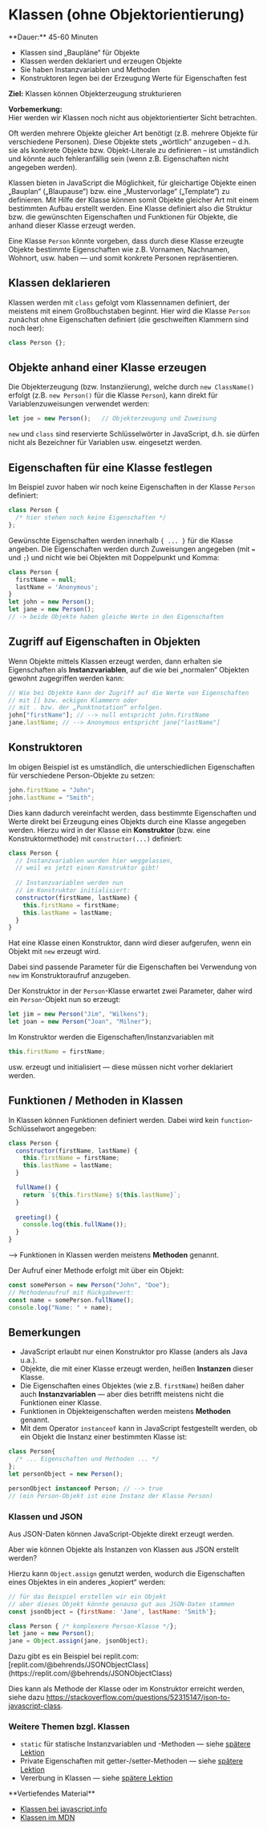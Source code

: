 
# Klassen (ohne Objektorientierung)

<Callout>
  **Dauer:** 45-60 Minuten
  
  - Klassen sind „Baupläne“ für Objekte
  - Klassen werden deklariert und erzeugen Objekte
  - Sie haben Instanzvariablen und Methoden
  - Konstruktoren legen bei der Erzeugung Werte für Eigenschaften fest

  **Ziel:** Klassen können Objekterzeugung strukturieren
</Callout>

**Vorbemerkung:** \
Hier werden wir Klassen noch nicht aus 
objektorientierter Sicht betrachten. 

Oft werden mehrere Objekte gleicher Art benötigt 
(z.B. mehrere Objekte für verschiedene Personen).
Diese Objekte stets „wörtlich“ anzugeben &ndash; d.h. sie
als konkrete Objekte bzw. Objekt-Literale zu definieren &ndash;  ist umständlich und könnte auch 
fehleranfällig sein (wenn z.B. Eigenschaften nicht 
angegeben werden).

Klassen bieten in JavaScript die Möglichkeit, für 
gleichartige Objekte einen „Bauplan“ („Blaupause“) 
bzw. eine „Mustervorlage“ („Template“) zu definieren.
Mit Hilfe der Klasse können somit Objekte gleicher Art 
mit einem bestimmten Aufbau erstellt werden.
Eine Klasse definiert also die Struktur bzw. die 
gewünschten Eigenschaften und Funktionen für Objekte, 
die anhand dieser Klasse erzeugt werden.

Eine Klasse `Person` könnte vorgeben, dass durch diese 
Klasse erzeugte Objekte bestimmte Eigenschaften wie 
z.B. Vornamen, Nachnamen, Wohnort, usw. haben &mdash; und 
somit konkrete Personen repräsentieren.

## Klassen deklarieren

Klassen werden mit `class` gefolgt vom Klassennamen 
definiert, der meistens mit einem Großbuchstaben beginnt. 
Hier wird die Klasse `Person` zunächst ohne Eigenschaften definiert (die geschweiften 
Klammern sind noch leer):

```js
class Person {};
```

## Objekte anhand einer Klasse erzeugen

Die Objekterzeugung (bzw. Instanziierung), welche 
durch `new ClassName()` erfolgt (z.B. `new Person()` für die Klasse `Person`), kann direkt für 
Variablenzuweisungen verwendet werden:

```js
let joe = new Person();   // Objekterzeugung und Zuweisung
```

`new` und `class` sind reservierte Schlüsselwörter 
in JavaScript, d.h. sie dürfen nicht als Bezeichner
für Variablen usw. eingesetzt werden.

## Eigenschaften für eine Klasse festlegen

Im Beispiel zuvor haben wir noch keine Eigenschaften in der 
Klasse `Person` definiert:

```js
class Person { 
  /* hier stehen noch keine Eigenschaften */ 
};
```

Gewünschte Eigenschaften werden innerhalb 
`{ ... }` für die Klasse angeben. Die Eigenschaften 
werden durch Zuweisungen angegeben 
(mit `=` und `;`) und nicht wie bei Objekten mit 
Doppelpunkt und Komma: 

```js
class Person {
  firstName = null;
  lastName = 'Anonymous';
}
let john = new Person();
let jane = new Person();
// -> beide Objekte haben gleiche Werte in den Eigenschaften
```

## Zugriff auf Eigenschaften in Objekten

Wenn Objekte mittels Klassen erzeugt werden,
dann erhalten sie Eigenschaften als 
**Instanzvariablen**, auf die wie bei „normalen“
Objekten gewohnt zugegriffen werden kann: 

```js
// Wie bei Objekte kann der Zugriff auf die Werte von Eigenschaften
// mit [] bzw. eckigen Klammern oder 
// mit . bzw. der „Punktnotation“ erfolgen.
john["firstName"]; // --> null entspricht john.firstName
jane.lastName; // --> Anonymous entspricht jane["lastName"]
```

## Konstruktoren

Im obigen Beispiel ist es umständlich, die 
unterschiedlichen Eigenschaften für verschiedene 
Person-Objekte zu setzen: 

```js
john.firstName = "John";
john.lastName = "Smith";
```

Dies kann dadurch vereinfacht werden, dass 
bestimmte Eigenschaften und Werte direkt bei 
Erzeugung eines Objekts durch eine Klasse 
angegeben werden. Hierzu wird in der Klasse ein 
**Konstruktor** (bzw. eine Konstruktormethode) 
mit `constructor(...)` definiert:

```js
class Person {
  // Instanzvariablen wurden hier weggelassen, 
  // weil es jetzt einen Konstruktor gibt!
	
  // Instanzvariablen werden nun 
  // im Konstruktor initialisiert:
  constructor(firstName, lastName) {	
    this.firstName = firstName;	
    this.lastName = lastName;	
  }
}
```

Hat eine Klasse einen Konstruktor, dann wird dieser 
aufgerufen, wenn ein Objekt mit `new` erzeugt wird.

Dabei sind passende Parameter für die Eigenschaften 
bei Verwendung von `new` im Konstruktoraufruf 
anzugeben.

Der Konstruktor in der `Person`-Klasse erwartet zwei 
Parameter, daher wird ein `Person`-Objekt nun so 
erzeugt: 

```js
let jim = new Person("Jim", "Wilkens");
let joan = new Person("Joan", "Milner");
```

Im Konstruktor werden die 
Eigenschaften/Instanzvariablen mit

```js
this.firstName = firstName;
``` 

usw. erzeugt und initialisiert &mdash; diese müssen nicht 
vorher deklariert werden. 

## Funktionen / Methoden in Klassen

In Klassen können Funktionen definiert werden.
Dabei wird kein `function`-Schlüsselwort angegeben:

```js
class Person {
  constructor(firstName, lastName) {
    this.firstName = firstName;
    this.lastName = lastName;	
  }

  fullName() {
    return `${this.firstName} ${this.lastName}`;
  }
	
  greeting() {
    console.log(this.fullName());
  }
}
```

&xrarr; Funktionen in Klassen werden meistens **Methoden** genannt.

Der Aufruf einer Methode erfolgt mit über ein Objekt:

```js
const somePerson = new Person("John", "Doe");
// Methodenaufruf mit Rückgabewert:
const name = somePerson.fullName();
console.log("Name: " + name);
```

## Bemerkungen

- JavaScript erlaubt nur einen Konstruktor pro Klasse (anders als Java u.a.).
- Objekte, die mit einer Klasse erzeugt werden, heißen **Instanzen** dieser Klasse.
- Die Eigenschaften eines Objektes (wie z.B. `firstName`) heißen daher auch **Instanzvariablen** — aber dies betrifft meistens nicht die Funktionen einer Klasse.
- Funktionen in Objekteigenschaften werden meistens **Methoden** genannt.
- Mit dem Operator `instanceof` kann in JavaScript festgestellt werden, ob ein Objekt die Instanz einer bestimmten Klasse ist: 

```js
class Person{ 
  /* ... Eigenschaften und Methoden ... */ 
};
let personObject = new Person();

personObject instanceof Person; // --> true
// (ein Person-Objekt ist eine Instanz der Klasse Person)
```

### Klassen und JSON

Aus JSON-Daten können JavaScript-Objekte direkt 
erzeugt werden.

Aber wie können Objekte als Instanzen von Klassen 
aus JSON erstellt werden?

Hierzu kann `Object.assign` genutzt werden, wodurch
die Eigenschaften eines Objektes in ein anderes 
„kopiert“ werden: 

```js
// für das Beispiel erstellen wir ein Objekt
// aber dieses Objekt könnte genauso gut aus JSON-Daten stammen	
const jsonObject = {firstName: 'Jane', lastName: 'Smith'};

class Person { /* komplexere Person-Klasse */};	
let jane = new Person();	
jane = Object.assign(jane, jsonObject);
```

<Callout type="info">
Dazu gibt es ein Beispiel bei replit.com:
[replit.com/@behrends/JSONObjectClass](https://replit.com/@behrends/JSONObjectClass)
</Callout>

Dies kann als Methode der Klasse oder im 
Konstruktor erreicht werden, siehe dazu
https://stackoverflow.com/questions/52315147/json-to-javascript-class.

### Weitere Themen bzgl. Klassen


- `static` für statische Instanzvariablen und -Methoden &mdash; siehe [spätere Lektion](/prog/10-misc/static)
- Private Eigenschaften mit getter-/setter-Methoden &mdash; siehe [spätere Lektion](/prog/10-misc/private)
- Vererbung in Klassen &mdash; siehe [spätere Lektion](/prog/10-misc/extends)


<Callout type="info">
**Vertiefendes Material**

- [Klassen bei javascript.info](https://javascript.info/classes)
- [Klassen im MDN](https://developer.mozilla.org/en-US/docs/Web/JavaScript/Reference/Classes)
</Callout>




